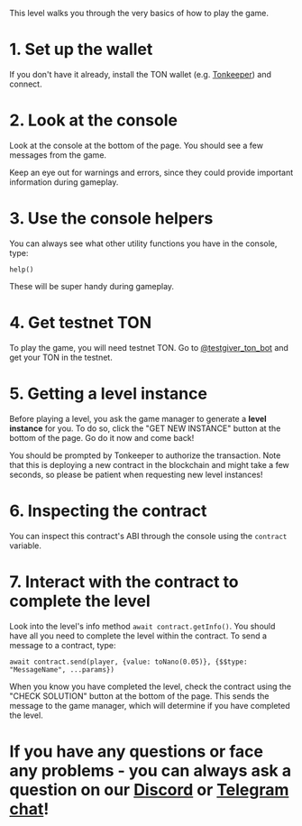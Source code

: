 This level walks you through the very basics of how to play the game.

# 1. Set up the wallet

If you don't have it already, install the TON wallet (e.g. [Tonkeeper](https://tonkeeper.com/)) and connect.

# 2. Look at the console

Look at the console at the bottom of the page. You should see a few messages from the game.

Keep an eye out for warnings and errors, since they could provide important information during gameplay.

# 3. Use the console helpers

You can always see what other utility functions you have in the console, type:

`help()`

These will be super handy during gameplay.

# 4. Get testnet TON

To play the game, you will need testnet TON. Go to [@testgiver_ton_bot](https://t.me/testgiver_ton_bot) and get your TON in the testnet.

# 5. Getting a level instance

Before playing a level, you ask the game manager to generate a **level instance** for you. To do so, click the "GET NEW INSTANCE" button at the bottom of the page. Go do it now and come back!

You should be prompted by Tonkeeper to authorize the transaction. Note that this is deploying a new contract in the blockchain and might take a few seconds, so please be patient when requesting new level instances!

# 6. Inspecting the contract

You can inspect this contract's ABI through the console using the `contract` variable.

# 7. Interact with the contract to complete the level

Look into the level's info method `await contract.getInfo()`.
You should have all you need to complete the level within the contract.
To send a message to a contract, type:

`await contract.send(player, {value: toNano(0.05)}, {$$type: "MessageName", ...params})`

When you know you have completed the level, check the contract using the "CHECK SOLUTION" button at the bottom of the page.
This sends the message to the game manager, which will determine if you have completed the level.

# If you have any questions or face any problems - you can always ask a question on our [Discord](https://discord.com/invite/vaFRDfG4uz) or [Telegram chat](https://t.me/hacktheton)!
